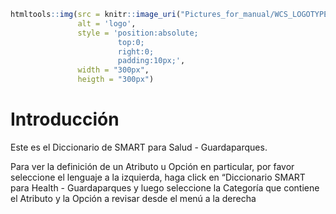 ```r
htmltools::img(src = knitr::image_uri("Pictures_for_manual/WCS_LOGOTYPE.png"), 
               alt = 'logo', 
               style = 'position:absolute; 
                        top:0; 
                        right:0; 
                        padding:10px;',
               width = "300px", 
               heigth = "300px")
```

# Introducción {.unnumbered}

Este es el Diccionario de SMART para Salud - Guardaparques.

Para ver la definición de un Atributo u Opción en particular, por favor seleccione el lenguaje a la izquierda, haga click en "Diccionario SMART para Health - Guardaparques y luego seleccione la Categoría que contiene el Atributo y la Opción a revisar desde el menú a la derecha




